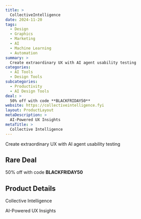 ```yaml
---
title: >
  CollectiveIntelligence
date: 2024-11-20
tags:
  - Design
  - Graphics
  - Marketing
  - AI
  - Machine Learning
  - Automation
summary: >
  Create extraordinary UX with AI agent usability testing
categories:
  - AI Tools
  - Design Tools
subcategories:
  - Productivity
  - AI Design Tools
deal: >
  50% off with code **BLACKFRIDAY50**
website: https://collectiveintelligence.fyi
layout: ProductLayout
metaDescription: >
  AI-Powered UX Insights
metaTitle: >
  Collective Intelligence
---
```

Create extraordinary UX with AI agent usability testing

## Rare Deal

50% off with code **BLACKFRIDAY50**

## Product Details
Collective Intelligence

AI-Powered UX Insights
